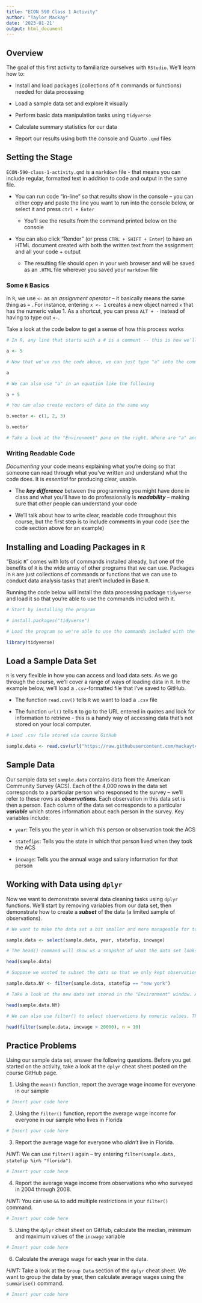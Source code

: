 ```yaml
---
title: "ECON 590 Class 1 Activity"
author: "Taylor Mackay"
date: '2023-01-21'
output: html_document
---
```



## Overview

The goal of this first activity to familiarize ourselves with `RStudio`. We'll learn how to:

-   Install and load packages (collections of `R` commands or functions) needed for data processing

-   Load a sample data set and explore it visually

-   Perform basic data manipulation tasks using `tidyverse`

-   Calculate summary statistics for our data

-   Report our results using both the console and Quarto `.qmd` files

## Setting the Stage

`ECON-590-class-1-activity.qmd` is a `markdown` file - that means you can include regular, formatted text in addition to code and output in the same file.

-   You can run code "in-line" so that results show in the console -- you can either copy and paste the line you want to run into the console below, or select it and press `ctrl + Enter`

    -   You'll see the results from the command printed below on the console

-   You can also click "Render" (or press `CTRL + SHIFT + Enter`) to have an HTML document created with both the written text from the assignment and all your code + output

    -   The resulting file should open in your web browser and will be saved as an `.HTML` file wherever you saved your `markdown` file

### Some `R` Basics

In `R`, we use `<-` as an *assignment operator --* it basically means the same thing as `=` . For instance, entering `x <- 1` creates a new object named `x` that has the numeric value 1. As a shortcut, you can press `ALT + -` instead of having to type out `<-`.

Take a look at the code below to get a sense of how this process works

```r

# In R, any line that starts with a # is a comment -- this is how we'll explain what we're doing in a given section of code. Let's start by creating an object named "a" that stores the number 5 

a <- 5

# Now that we've run the code above, we can just type "a" into the command line, and R will return the value 5

a 

# We can also use "a" in an equation like the following 

a + 5 

# You can also create vectors of data in the same way

b.vector <- c(1, 2, 3)

b.vector

# Take a look at the "Environment" pane on the right. Where are "a" and "b.vector" saved?
```

### Writing Readable Code

*Documenting* your code means explaining what you're doing so that someone can read through what you've written and understand what the code does. It is *essential* for producing clear, usable.

-   The ***key difference*** between the programming you might have done in class and what you'll have to do professionally is ***readability*** -- making sure that other people can understand your code

-   We'll talk about how to write clear, readable code throughout this course, but the first step is to include comments in your code (see the code section above for an example)

## Installing and Loading Packages in `R`

"Basic `R`" comes with lots of commands installed already, but one of the benefits of `R` is the wide array of other programs that we can use. Packages in `R` are just collections of commands or functions that we can use to conduct data analysis tasks that aren't included in Base `R`.

Running the code below will install the data processing package `tidyverse` and load it so that you're able to use the commands included with it.

```r

# Start by installing the program

# install.packages("tidyverse")

# Load the program so we're able to use the commands included with the package

library(tidyverse)

```

## Load a Sample Data Set

`R` is very flexible in how you can access and load data sets. As we go through the course, we'll cover a range of ways of loading data in `R`. In the example below, we'll load a `.csv`-formatted file that I've saved to GitHub.

-   The function `read.csv()` tells `R` we want to load a `.csv` file

-   The function `url()` tells `R` to go to the URL entered in quotes and look for information to retrieve - this is a handy way of accessing data that's not stored on your local computer.

```r

# Load .csv file stored via course GitHub

sample.data <- read.csv(url("https://raw.githubusercontent.com/mackaytc/econ-590-resources/main/data/ACS-4k-obs-sample-data.csv"))

```

## Sample Data

Our sample data set `sample.data` contains data from the American Community Survey (ACS). Each of the 4,000 rows in the data set corresponds to a particular person who responsed to the survey -- we'll refer to these rows as ***observations***. Each observation in this data set is then a person. Each column of the data set corresponds to a particular ***variable*** which stores information about each person in the survey. Key variables include:

-   `year`: Tells you the year in which this person or observation took the ACS

-   `statefips`: Tells you the state in which that person lived when they took the ACS

-   `incwage`: Tells you the annual wage and salary information for that person

## Working with Data using `dplyr`

Now we want to demonstrate several data cleaning tasks using `dplyr` functions. We'll start by removing variables from our data set, then demonstrate how to create a ***subset*** of the data (a limited sample of observations).

```r

# We want to make the data set a bit smaller and more manageable for today. Let's start by using the select command to keep only the "sample.data", "year", "statefip", and "incwage" variables

sample.data <- select(sample.data, year, statefip, incwage) 

# The head() command will show us a snapshot of what the data set looks like

head(sample.data)

# Suppose we wanted to subset the data so that we only kept observations that lived in New York. To do this, we can use the filter() function to create a new object "sample.data.NY" that stores our subsetted data. 

sample.data.NY <- filter(sample.data, statefip == "new york")

# Take a look at the new data set stored in the "Environment" window. Are all the observations from New York? 

head(sample.data.NY)

# We can also use filter() to select observations by numeric values. This time, we won't create a new object - we'll just output the result using head(). We can use the n = 10 option to show 10 rows of the subsetted data. 

head(filter(sample.data, incwage > 20000), n = 10)

```

## Practice Problems

Using our sample data set, answer the following questions. Before you get started on the activity, take a look at the `dplyr` cheat sheet posted on the course GitHub page.

1)  Using the `mean()` function, report the average wage income for everyone in our sample

```r

# Insert your code here

```

2)  Using the `filter()` function, report the average wage income for everyone in our sample who lives in Florida

```r

# Insert your code here

```

3)  Report the average wage for everyone who *didn't* live in Florida.

*HINT:* We can use `filter()` again -- try entering `filter(sample.data, statefip %in% "florida")`.

```r

# Insert your code here

```

4)  Report the average wage income from observations who who surveyed in 2004 through 2008.

*HINT:* You can use `&&` to add multiple restrictions in your `filter()` command.

```r

# Insert your code here

```

5)  Using the `dplyr` cheat sheet on GitHub, calculate the median, minimum and maximum values of the `incwage` variable

```r

# Insert your code here

```

6)  Calculate the average wage for each year in the data.

*HINT:* Take a look at the `Group Data` section of the `dplyr` cheat sheet. We want to group the data by year, then calculate average wages using the `summarise()` command.

```r

# Insert your code here

```
